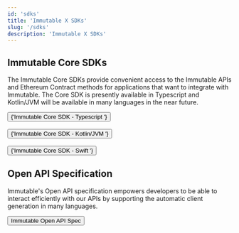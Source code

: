 ```yaml
---
id: 'sdks'
title: 'Immutable X SDKs'
slug: '/sdks'
description: 'Immutable X SDKs'
---
```



## Immutable Core SDKs

The Immutable Core SDKs provide convenient access to the Immutable APIs and Ethereum Contract methods for applications that want to integrate with Immutable. The Core SDK is presently available in Typescript and Kotlin/JVM will be available in many languages in the near future.

<a href="/sdk-docs/core-sdk-ts/overview">
  <Button>
    {'Immutable Core SDK - Typescript '}
    <RightArrowIcon className={styles.ctaIcon} />
  </Button>
</a>
<br />
<br />
<a href="/sdk-docs/core-sdk-kotlin/overview">
  <Button>
    {'Immutable Core SDK - Kotlin/JVM '}
    <RightArrowIcon className={styles.ctaIcon} />
  </Button>
</a>
<br />
<br />
<a href="/sdk-docs/core-sdk-swift/overview">
  <Button>
    {'Immutable Core SDK - Swift '}
    <RightArrowIcon className={styles.ctaIcon} />
  </Button>
</a>

## Open API Specification

Immutable's Open API specification empowers developers to be able to interact efficiently with our APIs by supporting the automatic client generation in many languages.

<a href="https://github.com/immutable/imx-core-sdk/blob/main/openapi.json">
  <Button>
    Immutable Open API Spec <RightArrowIcon className={styles.ctaIcon} />
  </Button>
</a>
